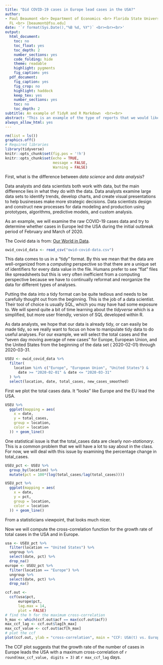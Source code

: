 ```yaml
---
title: "Did COVID-19 cases in Europe lead cases in the USA?"
author:
- Paul Beaumont <br> Department of Economics <br> Florida State University <br> Tallahassee,
  FL <br> [beaumont@fsu.edu]
date: '`r format(Sys.Date(),"%B %d, %Y")` <br><br><br>'
output:
  html_document:
    toc: no
    toc_float: yes
    toc_depth: 2
    number_sections: yes
    code_folding: hide
    theme: readable
    highlight: pygments
    fig_caption: yes
  pdf_document:
    fig_caption: yes
    fig_crop: no
    highlight: haddock
    keep_tex: yes
    number_sections: yes
    toc: no
    toc_depth: 2
subtitle: An example of TidyR and R Markdown  <br><br>
abstract: "This is an example of the type of reports that we would like to be able to produce in this class. Details to follow! For now, we will focus on the R Studio environment, the yaml, the notion of tidy data, and the coding conventions that are used here. <br><br><br>"
always_allow_html: yes
---
```



```r
rm(list = ls())
graphics.off()
# Required libraries
library(tidyverse)
knitr::opts_chunk$set(fig.pos = '!h')
knitr::opts_chunk$set(echo = TRUE,
                      message = FALSE,
                      Warning = FALSE)
```


First, what is the difference between *data science* and *data analysis*?

Data analysts and data scientists both work with data, but the main difference lies in what they do with the data. Data analysts examine large data sets to identify trends, develop charts, and create visual presentations to help businesses make more strategic decisions. Data scientists design and construct new processes for data modeling and production using prototypes, algorithms, predictive models, and custom analysis. 

As an example, we will examine the raw COVID-19 cases data and try to determine whether cases in Europe led the USA during the initial outbreak period of February and March of 2020. 

The Covid data is from: [Our World in Data](https://ourworldindata.org/explorers/coronavirus-data-explorer?time=earliest..2020-04-13&facet=none&Metric=Confirmed+cases&Interval=7-day+rolling+average&Relative+to+Population=false&Align+outbreaks=false&country=USA~Europe~European+Union).

```r
owid_covid_data <- read_csv("owid-covid-data.csv")
```

This data comes to us in a "tidy" format. By this we mean that the data are well-organized from a *computing* perspective so that there are a unique set of identifiers for every data value in the file. Humans prefer to see "flat" files like spreadsheets but this is very often inefficient from a computing perspective because we have to continually reformat and reorganize the data for different types of analyses. 

Putting the data into a tidy format can be quite tedious and needs to be carefully thought out from the beginning. This is the job of a data scientist. Their tool of choice is usually SQL, which you may have had some exposure to. We will spend quite a bit of time learning about the *tidyverse* which is a simplified, but more user friendly, version of SQL developed within R. 

As data analysts, we hope that our data is already tidy, or can easily be made tidy, so we really want to focus on how to manipulate tidy data to do useful analyses. For our example, we will select the total cases and the "seven day moving average of new cases" for Europe, European Union, and the United States from the beginning of the data set ( 2020-02-01) through 2020-03-31.

```r
USEU <- owid_covid_data %>%
  filter(
    location %in% c("Europe", "European Union", "United States") &
      date >= "2020-02-01" & date <= "2020-03-31"
  ) %>%
  select(location, date, total_cases, new_cases_smoothed)
```

First we plot the  total cases data. It "looks" like Europe and the EU lead the USA.

```r
USEU %>%
  ggplot(mapping = aes(
    x = date,
    y = total_cases,
    group = location,
    color = location
  )) + geom_line() 
```


One statistical issue is that the total_cases data are clearly *non-stationary*. This is a common problem that we will have a lot to say about in the class. For now, we will deal with this issue by examining the percentage change in total_cases.

```r
USEU_pct <- USEU %>%
  group_by(location) %>% 
  mutate(pct = 100*(log(total_cases/lag(total_cases))))
```

```r
USEU_pct %>% 
  ggplot(mapping = aes(
    x = date,
    y = pct,
    group = location,
    color = location
  )) + geom_line()
```

From a statisticians viewpoint, that looks much nicer. 

Now we will compute the cross-correlation function for the growth rate of total cases in the USA and in Europe. 

```r
usa <- USEU_pct %>% 
  filter(location == "United States") %>% 
  ungroup %>% 
  select(date, pct) %>% 
  drop_na()
europe <- USEU_pct %>% 
  filter(location == "Europe") %>% 
  ungroup %>% 
  select(date, pct) %>% 
  drop_na()
```

```r
ccf.out <-
  ccf(usa$pct,
      europe$pct,
      lag.max = 14,
      plot = FALSE)
# find the h for the maximum cross-correlation
h_max <- which(ccf.out$acf == max(ccf.out$acf))
max_ccf_lag <- ccf.out$lag[h_max]
max_ccf_value <- ccf.out$acf[h_max]
# plot the ccf
plot(ccf.out, ylab = "cross-correlation", main = "CCF: USA(t) vs. Europe(t-h)")
```


The CCF plot suggests that the growth rate of the number of cases in Europe leads the USA with a maximum cross-correlation of 
`r round(max_ccf_value, digits = 3)` at `r max_ccf_lag` days.


